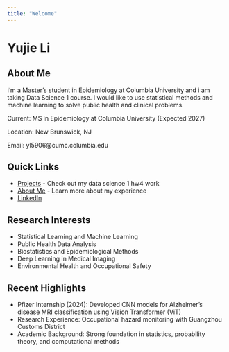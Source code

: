 ```yaml
---
title: "Welcome"
---
```


# Yujie Li

## About Me

I'm a Master's student in Epidemiology at Columbia University and i am taking Data Science 1 course.
I would like to use statistical methods and machine learning to solve public health and clinical problems.

Current: MS in Epidemiology at Columbia University (Expected 2027)

Location: New Brunswick, NJ

Email: yl5906@cumc.columbia.edu

## Quick Links

* [Projects](project.html) - Check out my data science 1 hw4 work
* [About Me](about.html) - Learn more about my experience
* [LinkedIn](https://www.linkedin.com/in/yujie-li-04b5b525a)

## Research Interests

* Statistical Learning and Machine Learning
* Public Health Data Analysis
* Biostatistics and Epidemiological Methods
* Deep Learning in Medical Imaging
* Environmental Health and Occupational Safety

## Recent Highlights

* Pfizer Internship (2024): Developed CNN models for Alzheimer's disease MRI classification using Vision Transformer (ViT)
* Research Experience: Occupational hazard monitoring with Guangzhou Customs District
* Academic Background: Strong foundation in statistics, probability theory, and computational methods